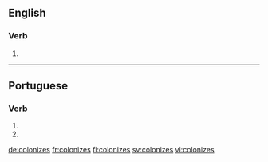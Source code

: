 ==English==

===Verb===
{{head|en|verb form}}

# {{en-third-person singular of|colonize}}

----

==Portuguese==

===Verb===
{{pt-verb-form}}

# {{conjugation of|colonizar||2|s|present|subjunctive|lang=pt}}
# {{conjugation of|colonizar||2|s|negative|imperative|lang=pt}}

[[de:colonizes]]
[[fr:colonizes]]
[[fi:colonizes]]
[[sv:colonizes]]
[[vi:colonizes]]